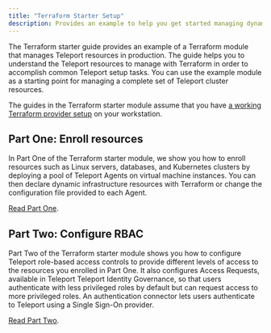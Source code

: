 ```yaml
---
title: "Terraform Starter Setup"
description: Provides an example to help you get started managing dynamic resources in a Teleport cluster using Terraform.
---
```


The Terraform starter guide provides an example of a Terraform module that
manages Teleport resources in production. The guide helps you to understand the
Teleport resources to manage with Terraform in order to accomplish common
Teleport setup tasks. You can use the example module as a starting point for
managing a complete set of Teleport cluster resources.

The guides in the Terraform starter module assume that you have [a working Terraform provider setup](../terraform-provider/terraform-provider.mdx) on your workstation.

## Part One: Enroll resources

In Part One of the Terraform starter module, we show you how to enroll resources
such as Linux servers, databases, and Kubernetes clusters by deploying a pool of
Teleport Agents on virtual machine instances. You can then declare dynamic
infrastructure resources with Terraform or change the configuration file
provided to each Agent.

[Read Part One](enroll-resources.mdx).

## Part Two: Configure RBAC

Part Two of the Terraform starter module shows you how to configure Teleport
role-based access controls to provide different levels of access to the
resources you enrolled in Part One. It also configures Access Requests,
available in Teleport Teleport Identity Governance, so that users authenticate with less privileged
roles by default but can request access to more privileged roles. An
authentication connector lets users authenticate to Teleport using a Single
Sign-On provider.

[Read Part Two](rbac.mdx).

